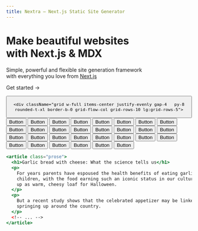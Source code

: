 ```yaml
---
title: Nextra – Next.js Static Site Generator
---
```


<div className="home-content">
  <div className="content-container">
    <h1 className="headline">Make beautiful websites <br className='sm:block hidden'/>with Next.js & MDX</h1>
    <p className="subtitle">Simple, powerful and flexible site generation framework <br className='sm:block hidden'/>with everything you love from <a className="nextjs-link" href="https://nextjs.org" target="_blank">Next.js</a></p>
    <p className="subtitle">
      <Link  href="/docs">Get started <span>→</span></Link>
    </p>
  </div>
  <Tooltip content="5/9 moment">
      <Button variant="primary" children="Tooltip" />
    </Tooltip>


    <div className="grid w-full items-center justify-evenly gap-4   py-8 rounded-t-xl border-b-0 grid-flow-col grid-rows-10 lg:grid-rows-5">
  <Button variant="primary" intent="none">
    Button
  </Button>
  <Button variant="secondary" intent="none">
    Button
  </Button>
  <Button variant="outline" intent="none">
    Button
  </Button>
  <Button variant="ghost" intent="none">
    Button
  </Button>
  <Button variant="text" intent="none">
    Button
  </Button>
  <Button variant="primary" intent="primary">
    Button
  </Button>
  <Button variant="secondary" intent="primary">
    Button
  </Button>
  <Button variant="outline" intent="primary">
    Button
  </Button>
  <Button variant="ghost" intent="primary">
    Button
  </Button>
  <Button variant="text" intent="primary">
    Button
  </Button>
  <Button variant="primary" intent="fail">
    Button
  </Button>
  <Button variant="secondary" intent="fail">
    Button
  </Button>
  <Button variant="outline" intent="fail">
    Button
  </Button>
  <Button variant="ghost" intent="fail">
    Button
  </Button>
  <Button variant="text" intent="fail">
    Button
  </Button>
  <Button variant="primary" intent="success">
    Button
  </Button>
  <Button variant="secondary" intent="success">
    Button
  </Button>
  <Button variant="outline" intent="success">
    Button
  </Button>
  <Button variant="ghost" intent="success">
    Button
  </Button>
  <Button variant="text" intent="success">
    Button
  </Button>
  <Button variant="primary" intent="warning">
    Button
  </Button>
  <Button variant="secondary" intent="warning">
    Button
  </Button>
  <Button variant="outline" intent="warning">
    Button
  </Button>
  <Button variant="ghost" intent="warning">
    Button
  </Button>
  <Button variant="text" intent="warning">
    Button
  </Button>
  <Button variant="primary" intent="orange">
    Button
  </Button>
  <Button variant="secondary" intent="orange">
    Button
  </Button>
  <Button variant="outline" intent="orange">
    Button
  </Button>
  <Button variant="ghost" intent="orange">
    Button
  </Button>
  <Button variant="text" intent="orange">
    Button
  </Button>
    </div>

</div>


```jsx
<article class="prose">
  <h1>Garlic bread with cheese: What the science tells us</h1>
  <p>
    For years parents have espoused the health benefits of eating garlic bread with cheese to their
    children, with the food earning such an iconic status in our culture that kids will often dress
    up as warm, cheesy loaf for Halloween.
  </p>
  <p>
    But a recent study shows that the celebrated appetizer may be linked to a series of rabies cases
    springing up around the country.
  </p>
  <!-- ... -->
</article>
```
